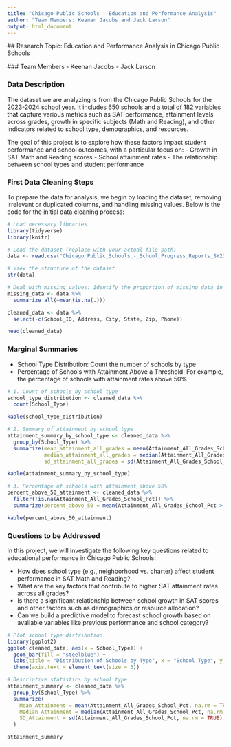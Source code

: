 ```yaml
---
title: "Chicago Public Schools - Education and Performance Analysis"
author: "Team Members: Keenan Jacobs and Jack Larson"
output: html_document
---
```

  
  ## Research Topic: Education and Performance Analysis in Chicago Public Schools
  
  ### Team Members
  - Keenan Jacobs
- Jack Larson

### Data Description
The dataset we are analyzing is from the Chicago Public Schools for the 2023-2024 school year. It includes 650 schools and a total of 182 variables that capture various metrics such as SAT performance, attainment levels across grades, growth in specific subjects (Math and Reading), and other indicators related to school type, demographics, and resources.

The goal of this project is to explore how these factors impact student performance and school outcomes, with a particular focus on:
  - Growth in SAT Math and Reading scores
- School attainment rates
- The relationship between school types and student performance

### First Data Cleaning Steps
To prepare the data for analysis, we begin by loading the dataset, removing irrelevant or duplicated columns, and handling missing values. Below is the code for the initial data cleaning process:
```r
# Load necessary libraries
library(tidyverse)
library(knitr)

# Load the dataset (replace with your actual file path)
data <- read.csv("Chicago_Public_Schools_-_School_Progress_Reports_SY2324.csv")

# View the structure of the dataset
str(data)

# Deal with missing values: Identify the proportion of missing data in each column
missing_data <- data %>%
  summarize_all(~mean(is.na(.)))

cleaned_data <- data %>%
  select(-c(School_ID, Address, City, State, Zip, Phone))

head(cleaned_data)

```
### Marginal Summaries
- School Type Distribution: Count the number of schools by type
- Percentage of Schools with Attainment Above a Threshold: For example, the percentage of schools with attainment rates above 50%
```r
# 1. Count of schools by school type
school_type_distribution <- cleaned_data %>%
  count(School_Type)

kable(school_type_distribution)

# 2. Summary of attainment by school type
attainment_summary_by_school_type <- cleaned_data %>%
  group_by(School_Type) %>%
  summarize(mean_attainment_all_grades = mean(Attainment_All_Grades_School_Pct, na.rm = TRUE),
            median_attainment_all_grades = median(Attainment_All_Grades_School_Pct, na.rm = TRUE),
            sd_attainment_all_grades = sd(Attainment_All_Grades_School_Pct, na.rm = TRUE))

kable(attainment_summary_by_school_type)

# 3. Percentage of schools with attainment above 50%
percent_above_50_attainment <- cleaned_data %>%
  filter(!is.na(Attainment_All_Grades_School_Pct)) %>%
  summarize(percent_above_50 = mean(Attainment_All_Grades_School_Pct > 50) * 100)

kable(percent_above_50_attainment)

```
### Questions to be Addressed
In this project, we will investigate the following key questions related to educational performance in Chicago Public Schools:

- How does school type (e.g., neighborhood vs. charter) affect student performance in SAT Math and Reading?
- What are the key factors that contribute to higher SAT attainment rates across all grades?
- Is there a significant relationship between school growth in SAT scores and other factors such as demographics or resource allocation?
- Can we build a predictive model to forecast school growth based on available variables like previous performance and school category?

```r
# Plot school type distribution
library(ggplot2)
ggplot(cleaned_data, aes(x = School_Type)) +
  geom_bar(fill = "steelblue") +
  labs(title = "Distribution of Schools by Type", x = "School Type", y = "Count") +
  theme(axis.text = element_text(size = 3))

# Descriptive statistics by school type
attainment_summary <- cleaned_data %>%
  group_by(School_Type) %>%
  summarize(
    Mean_Attainment = mean(Attainment_All_Grades_School_Pct, na.rm = TRUE),
    Median_Attainment = median(Attainment_All_Grades_School_Pct, na.rm = TRUE),
    SD_Attainment = sd(Attainment_All_Grades_School_Pct, na.rm = TRUE)
  )

attainment_summary



```
